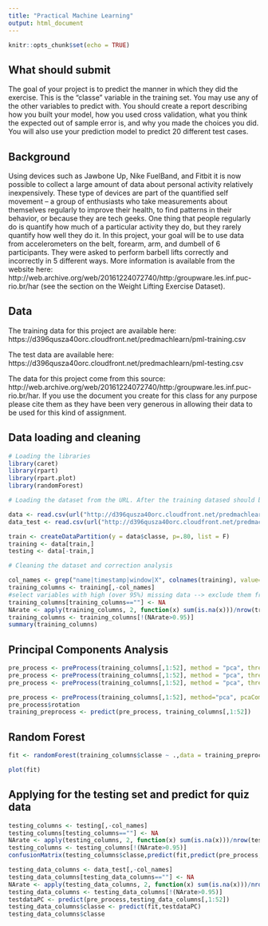 ```yaml
---
title: "Practical Machine Learning"
output: html_document
---
```


```r
knitr::opts_chunk$set(echo = TRUE)
```

## What should submit

The goal of your project is to predict the manner in which they did the exercise. This is the "classe" variable in the training set. You may use any of the other variables to predict with. You should create a report describing how you built your model, how you used cross validation, what you think the expected out of sample error is, and why you made the choices you did. You will also use your prediction model to predict 20 different test cases.

## Background

Using devices such as Jawbone Up, Nike FuelBand, and Fitbit it is now possible to collect a large amount of data about personal activity relatively inexpensively. These type of devices are part of the quantified self movement – a group of enthusiasts who take measurements about themselves regularly to improve their health, to find patterns in their behavior, or because they are tech geeks. One thing that people regularly do is quantify how much of a particular activity they do, but they rarely quantify how well they do it. In this project, your goal will be to use data from accelerometers on the belt, forearm, arm, and dumbell of 6 participants. They were asked to perform barbell lifts correctly and incorrectly in 5 different ways. More information is available from the website here: http://web.archive.org/web/20161224072740/http:/groupware.les.inf.puc-rio.br/har (see the section on the Weight Lifting Exercise Dataset).

## Data

The training data for this project are available here: https://d396qusza40orc.cloudfront.net/predmachlearn/pml-training.csv

The test data are available here: https://d396qusza40orc.cloudfront.net/predmachlearn/pml-testing.csv

The data for this project come from this source: http://web.archive.org/web/20161224072740/http:/groupware.les.inf.puc-rio.br/har. If you use the document you create for this class for any purpose please cite them as they have been very generous in allowing their data to be used for this kind of assignment.

## Data loading and cleaning

```r
# Loading the libraries
library(caret)
library(rpart)
library(rpart.plot)
library(randomForest)

# Loading the dataset from the URL. After the training datased should be divided by two parts: training and testing sets. 80% of the dataset is used for modeling, 20% of the dataset is used for the quiz result.

data <- read.csv(url("http://d396qusza40orc.cloudfront.net/predmachlearn/pml-training.csv"), na.strings=c("NA","#DIV/0!",""))
data_test <- read.csv(url("http://d396qusza40orc.cloudfront.net/predmachlearn/pml-testing.csv"), na.strings=c("NA","#DIV/0!",""))

train <- createDataPartition(y = data$classe, p=.80, list = F)
training <- data[train,]
testing <- data[-train,]

# Cleaning the dataset and correction analysis

col_names <- grep("name|timestamp|window|X", colnames(training), value=F) 
training_columns <- training[,-col_names]
#select variables with high (over 95%) missing data --> exclude them from the analysis
training_columns[training_columns==""] <- NA
NArate <- apply(training_columns, 2, function(x) sum(is.na(x)))/nrow(training_columns)
training_columns <- training_columns[!(NArate>0.95)]
summary(training_columns)
```

## Principal Components Analysis

```r
pre_process <- preProcess(training_columns[,1:52], method = "pca", thresh = .8) #12 components are required
pre_process <- preProcess(training_columns[,1:52], method = "pca", thresh = .9) #18 components are required
pre_process <- preProcess(training_columns[,1:52], method = "pca", thresh = .95) #25 components are required

pre_process <- preProcess(training_columns[,1:52], method="pca", pcaComp=25) 
pre_process$rotation
training_preprocess <- predict(pre_process, training_columns[,1:52])
```

## Random Forest

```r
fit <- randomForest(training_columns$classe ~ .,data = training_preprocess, do.trace=F)
```
```r
plot(fit)
```

## Applying for the testing set and predict for quiz data

```r
testing_columns <- testing[,-col_names]
testing_columns[testing_columns==""] <- NA
NArate <- apply(testing_columns, 2, function(x) sum(is.na(x)))/nrow(testing_columns)
testing_columns <- testing_columns[!(NArate>0.95)]
confusionMatrix(testing_columns$classe,predict(fit,predict(pre_process,testing_columns[,1:52])))

testing_data_columns <- data_test[,-col_names]
testing_data_columns[testing_data_columns==""] <- NA
NArate <- apply(testing_data_columns, 2, function(x) sum(is.na(x)))/nrow(testing_data_columns)
testing_data_columns <- testing_data_columns[!(NArate>0.95)]
testdataPC <- predict(pre_process,testing_data_columns[,1:52])
testing_data_columns$classe <- predict(fit,testdataPC)
testing_data_columns$classe
```
